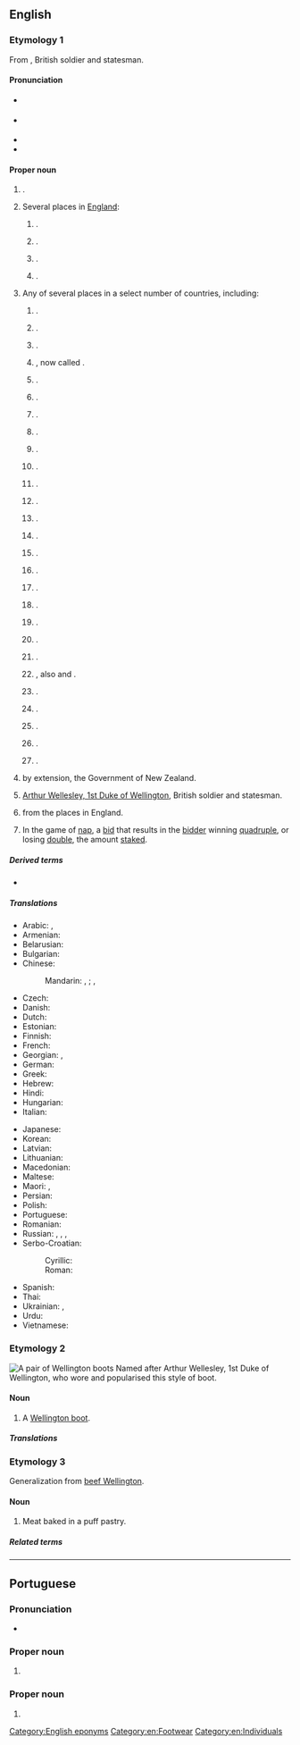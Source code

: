 {{also|wellington}}
==English==
{{wikipedia|dab=Wellington (disambiguation)}}

===Etymology 1===
From {{w|Arthur Wellesley, 1st Duke of Wellington}}, British soldier and statesman.

====Pronunciation====
* {{a|RP|GA}} {{IPA|en|/ˈwɛlɪŋtən/}}
* {{a|GNZ}} {{IPA|en|/ˈwelɘŋtɘn/}}
* {{audio|en|En-au-Wellington.ogg|Audio (AU)}}
* {{hyphenation|en|Wel|ling|ton}}

====Proper noun====
{{en-proper noun}}

# {{place|en|capital city|c/New Zealand}}.
# Several places in [[England]]:
## {{place|en|village|co/Herefordshire|cc/England}} {{q|[[OS]] grid ref SO4948}}.
## {{place|en|market town|bor/Telford and Wrekin|co/Shropshire|cc/England}} {{q|OS grid ref SJ6511}}.
## {{place|en|market town|dist/Somerset West and Taunton|co/Somerset|cc/England}} {{q|OS grid ref ST1320}}.
## {{place|en|locality|co/Cumbria|cc/England}} {{q|[[OS]] grid ref SO4948}}.
# Any of several places in a select number of countries, including:
## {{place|en|town|co/Sumner County|s/New South Wales|c/Australia}}.
## {{place|en|tiny township|s/South Australia}}.
## {{place|en|neighborhood|city/Nanaimo|p/British Columbia|c/Canada}}.
## {{place|en|A former name of a small incorporated fishing and lumbering <<village>> in <<isl/Newfoundland>>, <<p/Newfoundland and Labrador>>, <<c/Canada>>}}, now called {{w|Dover, Newfoundland and Labrador|Dover}}.
## {{place|en|community|rmun/Halifax|p/Nova Scotia|c/Canada|;|suburb|city/Halifax}}.
## {{place|en|community|distmun/Yarmouth|co/Yarmouth County|p/Nova Scotia|c/Canada}}.
## {{place|en|community|co/Queens County|p/Nova Scotia|c/Canada}}.
## {{place|en|municipality|co/Prince County|p/Prince Edward Island|c/Canada}}.
## {{place|en|unincorporated place/and/community|co/Prince Edward County|p/Ontario|c/Canada}}.
## {{place|en|residential neighbourhood|city/Edmonton|p/Alberta|c/Canada}}.
## {{place|en|town|dist/The Nilgiris|s/Tamil Nadu|c/India}}.
## {{place|en|town|in the|p/Western Cape|c/South Africa}}.
## {{place|en|unincorporated community|co/Calhoun County|s/Alabama|c/USA}}.
## {{place|en|statutory town|co/Larimer County|s/Colorado|c/USA}}.
## {{place|en|village|co/Palm Beach County|s/Florida|c/USA}}.
## {{place|en|village|twp/Lovejoy Township|co/Iroquois County|s/Florida|c/USA}}.
## {{place|en|city/county seat|co/Sumner County|s/Kansas|c/USA}}.
## {{place|en|home rule city|co/Jefferson County|s/Kentucky|c/USA|;|suburb|city/Louisville}}.
## {{place|en|unincorporated community|co/Menifee County|s/Kentucky|c/USA}}.
## {{place|en|small city|co/Piscataquis County|s/Maine|c/USA}}.
## {{place|en|unincorporated community|co/Gogebic County|s/Michigan|c/USA}}.
## {{place|en|unincorporated community|co/Lyon County|s/Nevada|c/USA}}, also {{w|Wellingtons, Nevada|Wellingtons}} and {{w|Wellingtons Station, Nevada|Wellingtons Station}}.
## {{place|en|village|co/Lorain County|s/Ohio|c/USA}}.
## {{place|en|city/county seat|co/Collingsworth County|s/Texas|c/USA}}.
## {{place|en|small city|co/Carbon County|s/Utah|c/USA}}.
## {{place|en|ghost town/and/railroad community|co/King County|s/Washington|c/USA}}.
## {{place|en|small town|co/Monroe County|s/Wisconsin|c/USA}}.
# {{lb|en|New Zealand politics|slang}} by extension, the Government of New Zealand.
# [[w:Arthur Wellesley, 1st Duke of Wellington|Arthur Wellesley, 1st Duke of Wellington]], British soldier and statesman.
# {{surname|en|[[habitational]]|from=Old English|dot=}} from the places in England.
# {{lb|en|card games}} In the game of [[nap]], a [[bid]] that results in the [[bidder]] winning [[quadruple]], or losing [[double]], the amount [[stake]]d.

=====Derived terms=====
* {{l|en|Wellington County}}

=====Translations=====
{{trans-top|capital of New Zealand}}
* Arabic: {{t|ar|وِيلِنْجْتُون|m|tr=wilingtūn}}, {{t|ar|وِيلِينْغْتُون|m|tr=wilinḡtūn}}
* Armenian: {{t|hy|Վելինգտոն}}
* Belarusian: {{t|be|Велінгто́н|m}}
* Bulgarian: {{t|bg|Уе́лингтън|m}}
* Chinese:
*: Mandarin: {{t+|cmn|威靈頓}}, {{t+|cmn|威灵顿|tr=Wēilíngdùn}}; {{t+|cmn|惠靈頓}}, {{t+|cmn|惠灵顿|tr=Huìlíngdùn}}
* Czech: {{t+|cs|Wellington|m}}
* Danish: {{t|da|Wellington}}
* Dutch: {{t+|nl|Wellington}}
* Estonian: {{t+|et|Wellington}}
* Finnish: {{t+|fi|Wellington}}
* French: {{t+|fr|Wellington}}
* Georgian: {{t|ka|ველინგტონი}}, {{t|ka|უელინგტონი}}
* German: {{t+|de|Wellington|n}}
* Greek: {{t+|el|Ουέλλινγκτον}}
* Hebrew: {{t|he|ולינגטון}}
* Hindi: {{t|hi|वेलिंग्टन}}
* Hungarian: {{t+|hu|Wellington}}
* Italian: {{t+|it|Wellington}}
{{trans-mid}}
* Japanese: {{t|ja|ウェリントン|tr=Werinton}}
* Korean: {{t|ko|^웰링턴}}
* Latvian: {{t|lv|Velingtona|f}}
* Lithuanian: {{t|lt|Velingtonas|m}}
* Macedonian: {{t|mk|Ве́лингтон|m}}
* Maltese: {{t|mt|Wellington}}
* Maori: {{t|mi|Te Whanganui-a-Tara}}, {{t|mi|Poneke}}
* Persian: {{t|fa|ولینگتون}}
* Polish: {{t+|pl|Wellington}}
* Portuguese: {{t|pt|Wellington|f}}
* Romanian: {{t+|ro|Wellington}}
* Russian: {{t|ru|Ве́ллингтон|m}}, {{t|ru|Веллингто́н|m}}, {{t|ru|Уэ́ллингтон|m}}, {{t|ru|Уэ́ллингтон|m}}
* Serbo-Croatian:
*: Cyrillic: {{t|sh|Велингтон|m}}
*: Roman: {{t|sh|Wellington|m}}
* Spanish: {{t+|es|Wellington|m}}
* Thai: {{t|th|เวลลิงตัน}}
* Ukrainian: {{t|uk|Ве́ллінгтон|m}}, {{t|uk|Веллінгто́н|m}}
* Urdu: {{t|ur|ویلنگٹن}}
* Vietnamese: {{t|vi|Wellington}}
{{trans-bottom}}

===Etymology 2===
[[File:Wellies.jpg|thumb|upright|A pair of Wellington boots]]
Named after Arthur Wellesley, 1st Duke of Wellington, who wore and popularised this style of boot.

====Noun====
{{en-noun}}

# A [[Wellington boot]].

=====Translations=====
{{trans-see|Wellington boot}}

===Etymology 3===
Generalization from [[beef Wellington]].

====Noun====
{{en-noun}}

# Meat baked in a puff pastry.

=====Related terms=====
{{rel4|en
|beef Wellington
|lamb Wellington
|salmon Wellington
|sausage Wellington}}

[[Category:English eponyms]]
[[Category:en:Footwear]]
[[Category:en:Individuals]]

----

==Portuguese==

===Pronunciation===
* {{a|Brazil}} {{IPA|pt|/ˈwɛ.lĩ.tõ/}}

===Proper noun===
{{pt-proper noun|f}}

# {{place|pt|capital city|c/New Zealand|t1=Wellington}}

===Proper noun===
{{pt-proper noun|m}}

# {{given name|pt|male}}